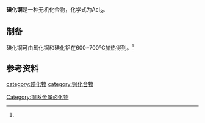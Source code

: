 {{chembox
| Watchedfields = 
| verifiedrevid = 
|CustomizedImage=[[File:Ac3+.svg|69px]][[File:3.svg|File:3.svg]][[File:I-.svg|File:I-.svg]]
|   OtherNames = 三碘化锕
| Section1 = {{Chembox Identifiers
|   ChemSpiderID_Ref = 
| ChemSpiderID = 
| InChI = 1/3IH.Ac/h3*1I;/q;;;+3/p-3
| InChIKey = 
| SMILES = I[Ac](I)I
| StdInChI_Ref = 
| StdInChI = 1S/3IH.Ac/h3*1H;/q;;;+3/p-3
| StdInChIKey_Ref = 
| StdInChIKey = 
| CASNo = 33689-82-6
| CASNo_Ref = {{cascite|correct|CAS}}
| PubChem = 
  }}
| Section2 = {{Chembox Properties
|   Formula = AcI<sub>3</sub>
|   MolarMass = 608.0<ref name=" CRC Handbook of Chemistry and Physics 97th Edition "> {{Cite book |  date = 2016-06-24  |  title = CRC Handbook of Chemistry and Physics 97th Edition | accessdate = 2018-07-30 | pages = 4-44 | language = 英语 | ISBN = 1-4987-5428-7 }} </ref>
|   Appearance = 白色固体<ref name=" CRC Handbook of Chemistry and Physics 97th Edition "/>
|   Density = 
|   Solubility = 易溶于水<ref name=" CRC Handbook of Chemistry and Physics 97th Edition "/>
|   SolubleOther = 
|   MeltingPt = 
|   BoilingPt = 800℃（升华）<ref name=wj>《无机化学丛书》.第十卷 锕系 锕系后元素. 张青莲 等. 科学出版社. 4.4 锕的化合物. P<sub>76</sub>. ISBN 978-7-03-030572-5</ref>
  }}
| Section3 = {{Chembox Structure
|   Coordination = 
|   CrystalStruct = 
|   SpaceGroup = 
  }}
| Section7 = {{Chembox Hazards
|   EUIndex = 
  }}
| Section8 = {{Chembox Related
| OtherAnions = [[氟化锕|氟化锕]]<br />[[氯化锕|氯化锕]]<br />[[溴化锕|溴化锕]]
| OtherCations = [[碘化钪|碘化钪]]<br />[[碘化钇|碘化钇]]<br />[[碘化镧|碘化镧]]
| OtherFunctn = 
| Function = 
| OtherCpds = }}
}}
'''碘化锕'''是一种无机化合物，化学式为AcI<sub>3</sub>。
==制备==
碘化锕可由[[氧化锕|氧化锕]]和[[碘化铝|碘化铝]]在600~700℃加热得到。<ref name=wj />
==参考资料==
{{reflist}}

{{Inorganic-compound-stub}}
{{锕化合物}}
[[category:碘化物|category:碘化物]]
[[category:锕化合物|category:锕化合物]]
[[Category:锕系金属卤化物|Category:锕系金属卤化物]]